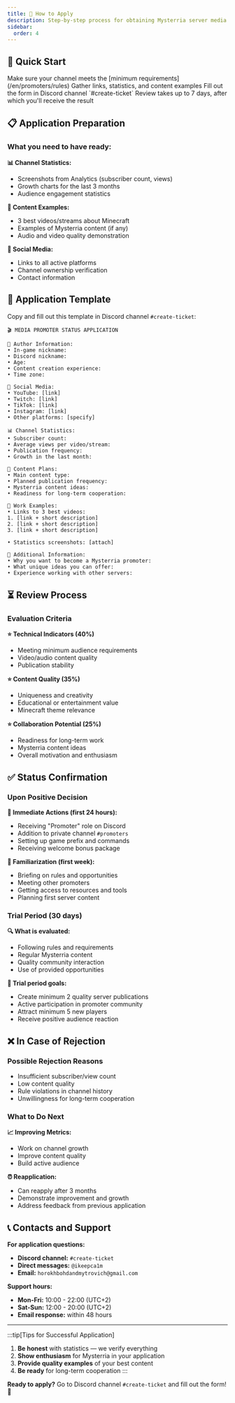 ```yaml
---
title: 📝 How to Apply
description: Step-by-step process for obtaining Mysterria server media promoter status
sidebar:
  order: 4
---
```



## 🚀 Quick Start

<CardGrid>
<Card title="1. Check Requirements" icon="checklist">
Make sure your channel meets the [minimum requirements](/en/promoters/rules)
</Card>

<Card title="2. Prepare Materials" icon="document">
Gather links, statistics, and content examples
</Card>

<Card title="3. Submit Application" icon="pencil">
Fill out the form in Discord channel `#create-ticket`
</Card>

<Card title="4. Await Response" icon="clock">
Review takes up to 7 days, after which you'll receive the result
</Card>
</CardGrid>

## 📋 Application Preparation

### What you need to have ready:

**📊 Channel Statistics:**
- Screenshots from Analytics (subscriber count, views)
- Growth charts for the last 3 months
- Audience engagement statistics

**🎥 Content Examples:**
- 3 best videos/streams about Minecraft
- Examples of Mysterria content (if any)
- Audio and video quality demonstration

**📱 Social Media:**
- Links to all active platforms
- Channel ownership verification
- Contact information

## 📝 Application Template

Copy and fill out this template in Discord channel `#create-ticket`:

```
🎬 MEDIA PROMOTER STATUS APPLICATION

👤 Author Information:
• In-game nickname:
• Discord nickname:
• Age:
• Content creation experience:
• Time zone:

📱 Social Media:
• YouTube: [link]
• Twitch: [link]
• TikTok: [link]
• Instagram: [link]
• Other platforms: [specify]

📊 Channel Statistics:
• Subscriber count:
• Average views per video/stream:
• Publication frequency:
• Growth in the last month:

🎯 Content Plans:
• Main content type:
• Planned publication frequency:
• Mysterria content ideas:
• Readiness for long-term cooperation:

📎 Work Examples:
• Links to 3 best videos:
1. [link + short description]
2. [link + short description]
3. [link + short description]

• Statistics screenshots: [attach]

💭 Additional Information:
• Why you want to become a Mysterria promoter:
• What unique ideas you can offer:
• Experience working with other servers:
```

## ⏳ Review Process

### Evaluation Criteria

**⭐ Technical Indicators (40%)**
- Meeting minimum audience requirements
- Video/audio content quality
- Publication stability

**⭐ Content Quality (35%)**
- Uniqueness and creativity
- Educational or entertainment value
- Minecraft theme relevance

**⭐ Collaboration Potential (25%)**
- Readiness for long-term work
- Mysterria content ideas
- Overall motivation and enthusiasm

## ✅ Status Confirmation

### Upon Positive Decision

**🎉 Immediate Actions (first 24 hours):**
- Receiving "Promoter" role on Discord
- Addition to private channel `#promoters`
- Setting up game prefix and commands
- Receiving welcome bonus package

**📖 Familiarization (first week):**
- Briefing on rules and opportunities
- Meeting other promoters
- Getting access to resources and tools
- Planning first server content

### Trial Period (30 days)

**🔍 What is evaluated:**
- Following rules and requirements
- Regular Mysterria content
- Quality community interaction
- Use of provided opportunities

**🎯 Trial period goals:**
- Create minimum 2 quality server publications
- Active participation in promoter community
- Attract minimum 5 new players
- Receive positive audience reaction

## ❌ In Case of Rejection

### Possible Rejection Reasons

- Insufficient subscriber/view count
- Low content quality
- Rule violations in channel history
- Unwillingness for long-term cooperation

### What to Do Next

**📈 Improving Metrics:**
- Work on channel growth
- Improve content quality
- Build active audience

**⏰ Reapplication:**
- Can reapply after 3 months
- Demonstrate improvement and growth
- Address feedback from previous application

## 📞 Contacts and Support

**For application questions:**
- **Discord channel:** `#create-ticket`
- **Direct messages:** `@ikeepca1m`
- **Email:** `horokhbohdandmytrovich@gmail.com`

**Support hours:**
- **Mon-Fri:** 10:00 - 22:00 (UTC+2)
- **Sat-Sun:** 12:00 - 20:00 (UTC+2)
- **Email response:** within 48 hours

---

:::tip[Tips for Successful Application]
1. **Be honest** with statistics — we verify everything
2. **Show enthusiasm** for Mysterria in your application
3. **Provide quality examples** of your best content
4. **Be ready** for long-term cooperation
:::

**Ready to apply?** Go to Discord channel `#create-ticket` and fill out the form! 🚀